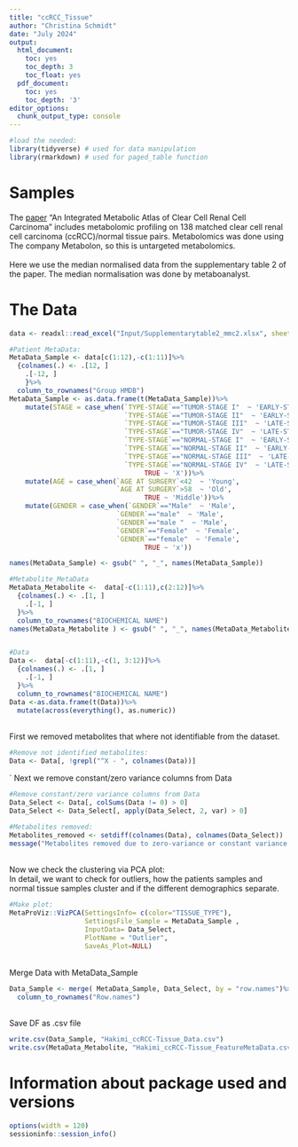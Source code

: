 ```yaml
---
title: "ccRCC_Tissue"
author: "Christina Schmidt"
date: "July 2024"
output:
  html_document:
    toc: yes
    toc_depth: 3
    toc_float: yes
  pdf_document:
    toc: yes
    toc_depth: '3'
editor_options:
  chunk_output_type: console
---
```

```r
#load the needed:
library(tidyverse) # used for data manipulation
library(rmarkdown) # used for paged_table function
```

# Samples
The [paper](https://www.cell.com/cancer-cell/comments/S1535-6108(15)00468-7#supplementaryMaterial) "An Integrated Metabolic Atlas of Clear Cell Renal Cell Carcinoma" includes metabolomic profiling on 138 matched clear cell renal cell carcinoma (ccRCC)/normal tissue pairs. Metabolomics was done using The company Metabolon, so this is untargeted metabolomics.\
\
Here we use the median normalised data from the supplementary table 2 of the paper. The median normalisation was done by metaboanalyst.

# The Data
```r
data <- readxl::read_excel("Input/Supplementarytable2_mmc2.xlsx", sheet = "Median Normalized")

#Patient MetaData:
MetaData_Sample <- data[c(1:12),-c(1:11)]%>%
  {colnames(.) <- .[12, ]
    .[-12, ]
    }%>%
  column_to_rownames("Group HMDB")
MetaData_Sample <- as.data.frame(t(MetaData_Sample))%>%
    mutate(STAGE = case_when(`TYPE-STAGE`=="TUMOR-STAGE I"  ~ 'EARLY-STAGE',
                             `TYPE-STAGE`=="TUMOR-STAGE II"  ~ 'EARLY-STAGE',
                             `TYPE-STAGE`=="TUMOR-STAGE III"  ~ 'LATE-STAGE',
                             `TYPE-STAGE`=="TUMOR-STAGE IV"  ~ 'LATE-STAGE',
                             `TYPE-STAGE`=="NORMAL-STAGE I"  ~ 'EARLY-STAGE',
                             `TYPE-STAGE`=="NORMAL-STAGE II"  ~ 'EARLY-STAGE',
                             `TYPE-STAGE`=="NORMAL-STAGE III"  ~ 'LATE-STAGE',
                             `TYPE-STAGE`=="NORMAL-STAGE IV"  ~ 'LATE-STAGE',
                                  TRUE ~ 'X'))%>%
    mutate(AGE = case_when(`AGE AT SURGERY`<42  ~ 'Young',
                           `AGE AT SURGERY`>58  ~ 'Old',
                                  TRUE ~ 'Middle'))%>%
    mutate(GENDER = case_when(`GENDER`=="Male"  ~ 'Male',
                           `GENDER`=="male"  ~ 'Male',
                           `GENDER`=="male "  ~ 'Male',
                           `GENDER`=="Female"  ~ 'Female',
                           `GENDER`=="female"  ~ 'Female',
                                  TRUE ~ 'x'))

names(MetaData_Sample) <- gsub(" ", "_", names(MetaData_Sample))

#Metabolite_MetaData
MetaData_Metabolite <-  data[-c(1:11),c(2:12)]%>%
  {colnames(.) <- .[1, ]
    .[-1, ]
  }%>%
  column_to_rownames("BIOCHEMICAL NAME")
names(MetaData_Metabolite ) <- gsub(" ", "_", names(MetaData_Metabolite ))


#Data
Data <-  data[-c(1:11),-c(1, 3:12)]%>%
  {colnames(.) <- .[1, ]
    .[-1, ]
  }%>%
  column_to_rownames("BIOCHEMICAL NAME")
Data <-as.data.frame(t(Data))%>%
  mutate(across(everything(), as.numeric))

```
\
First we removed metabolites that where not identifiable from the dataset.\
```r
#Remove not identified metabolites:
Data <- Data[, !grepl("^X - ", colnames(Data))]

```
`
Next we remove constant/zero variance columns from Data
```r
#Remove constant/zero variance columns from Data
Data_Select <- Data[, colSums(Data != 0) > 0]
Data_Select <- Data_Select[, apply(Data_Select, 2, var) > 0]

#Metabolites removed:
Metabolites_removed <- setdiff(colnames(Data), colnames(Data_Select))
message("Metabolites removed due to zero-variance or constant variance: ", paste0(Metabolites_removed, collapse = ", "))

```
\
Now we check the clustering via PCA plot:\
In detail, we want to check for outliers, how the patients samples and normal tissue samples cluster and if the different demographics separate. \
```r
#Make plot:
MetaProViz::VizPCA(SettingsInfo= c(color="TISSUE_TYPE"),
                   SettingsFile_Sample = MetaData_Sample ,
                   InputData= Data_Select,
                   PlotName = "Outlier",
                   SaveAs_Plot=NULL)
```
\
Merge Data with MetaData_Sample
```r
Data_Sample <- merge( MetaData_Sample, Data_Select, by = "row.names")%>%
  column_to_rownames("Row.names")

```
\
Save DF as .csv file
```r
write.csv(Data_Sample, "Hakimi_ccRCC-Tissue_Data.csv")
write.csv(MetaData_Metabolite, "Hakimi_ccRCC-Tissue_FeatureMetaData.csv")
```

# Information about package used and versions 
```r
options(width = 120)
sessioninfo::session_info()
```
